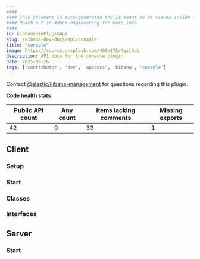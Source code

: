 ```yaml
---
####
#### This document is auto-generated and is meant to be viewed inside our experimental, new docs system.
#### Reach out in #docs-engineering for more info.
####
id: kibConsolePluginApi
slug: /kibana-dev-docs/api/console
title: "console"
image: https://source.unsplash.com/400x175/?github
description: API docs for the console plugin
date: 2025-06-26
tags: ['contributor', 'dev', 'apidocs', 'kibana', 'console']
---
```




Contact [@elastic/kibana-management](https://github.com/orgs/elastic/teams/kibana-management) for questions regarding this plugin.

**Code health stats**

| Public API count  | Any count | Items lacking comments | Missing exports |
|-------------------|-----------|------------------------|-----------------|
| 42 | 0 | 33 | 1 |

## Client

### Setup
<DocDefinitionList data={[consoleObj.client.setup]}/>

### Start
<DocDefinitionList data={[consoleObj.client.start]}/>

### Classes
<DocDefinitionList data={consoleObj.client.classes}/>

### Interfaces
<DocDefinitionList data={consoleObj.client.interfaces}/>

## Server

### Start
<DocDefinitionList data={[consoleObj.server.start]}/>

